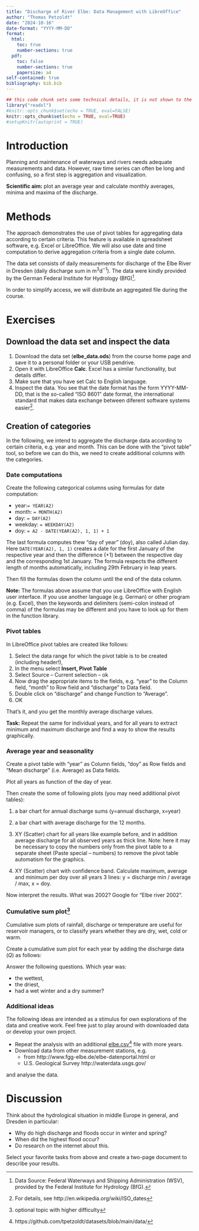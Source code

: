 ---
title: "Discharge of River Elbe: Data Management with LibreOffice"
author: "Thomas Petzoldt"
date: "2024-10-16"
date-format: "YYYY-MM-DD"
format:
  html:
    toc: true
    number-sections: true
  pdf:
    toc: false
    number-sections: true
    papersize: a4
self-contained: true
bibliography: bib.bib
---

```{r setup, include=FALSE}
## this code chunk sets some technical details, it is not shown to the user
library("readxl")
#knitr::opts_chunk$set(echo = TRUE, eval=FALSE)
knitr::opts_chunk$set(echo = TRUE, eval=TRUE)
#setupKnitr(autoprint = TRUE)
```

# Introduction

Planning and maintenance of waterways and rivers needs adequate
measurements and data.  However, raw time series can often be long and
confusing, so a first step is aggregation and visualization.

**Scientific aim:** plot an average year and calculate monthly
averages, minima and maxima of the discharge.


# Methods

The approach demonstrates the use of pivot tables for aggregating data
according to certain criteria. This feature is available in 
spreadsheet software, e.g. Excel or LibreOffice. We will also use date
and time computation to derive aggregation criteria from a single date
column.

The data set consists of daily measurements for discharge of the Elbe
River in Dresden (daily discharge sum in $\mathrm{m^3 d^{-1}}$).  The
data were kindly provided by the German Federal Institute for
Hydrology (BfG)^[Data Source: Federal Waterways and Shipping
Administration (WSV), provided by the Federal Institute for Hydrology
(BfG).].

In order to simplify access, we will distribute an aggregated file
during the course.

# Exercises

## Download the data set and inspect the data


1. Download the data set (**elbe_data.ods**) from the course home page
  and save it to a personal folder or your USB pendrive.
2. Open it with LibreOffice **Calc**. Excel has a similar functionality, but details differ.
3. Make sure that you have set Calc to English language.
3. Inspect the data. You see that the date format has the form
  YYYY-MM-DD, that is the so-called "ISO 8601" date format, the
  international standard that makes data exchange between diferent
  software systems easier^[For details, see
  http://en.wikipedia.org/wiki/ISO_dates].

## Creation of categories

In the following, we intend to aggregate the discharge data according
to certain criteria, e.g. year and month. This can be done with the
"pivot table" tool, so before we can do this, we need to create
additional columns with the categories.

### Date computations

Create the following categorical columns using formulas for date
computation:


* year:` = YEAR(A2)`
* month: ` = MONTH(A2)`
* day: ` = DAY(A2)`
* weekday: ` = WEEKDAY(A2)`
* doy: ` = A2 - DATE(YEAR(A2), 1, 1) + 1`

The last formula computes thew "day of year" (doy), also called Julian
day. Here `DATE(YEAR(A2), 1, 1)` creates a date for the first January
of the respective year and then the difference (+1) between the
respective day and the corresponding 1st January. The formula respects
the different length of months automatically, including 29th February
in leap years.

Then fill the formulas down the column until the end of the data
column.

**Note:** The formulas above assume that you use LibreOffice with
English user interface. If you use another language (e.g. German) or
other program (e.g. Excel), then the keywords and delimiters
(semi-colon instead of comma) of the formulas may be different and you
have to look up for them in the function library.

### Pivot tables

In LibreOffice pivot tables are created like follows:


1. Select the data range for which the pivot table is to be created
  (including header!),
2. In the menu select **Insert, Pivot Table**
3. Select Source -- Current selection -- ok
4. Now drag the appropriate items to the fields, e.g. "year" to the
  Column field, "month" to Row field and "discharge" to Data field.
5. Double click on "discharge" and change Function to "Average".
6. OK

That's it, and you get the monthly average discharge values.

**Task:** Repeat the same for individual years, and for all years to
  extract minimum and maximum discharge and find a way to show the
  results graphically.

### Average year and seasonality

Create a pivot table with "year" as Column fields, "doy" as Row fields
and "Mean discharge" (i.e. Average) as Data fields.

Plot all years as function of the day of year.

Then create the some of following plots (you may need additional pivot tables):


1. a bar chart for annual discharge sums (y=annual discharge, x=year)

2. a bar chart with average discharge for the 12 months.

3. XY (Scatter) chart for all years like example before, and in
  addition average discharge for all observed years as thick
  line. Note: here it may be necessary to copy the numbers only from
  the pivot table to a separate sheet (Paste special -- numbers) to
  remove the pivot table automatism for the graphics.

4. XY (Scatter) chart with confidence band.  Calculate maximum,
  average and minimum per doy over all years 3 lines: y = discharge
  min / average / max, x = doy.


Now interpret the results. What was 2002? Google for "Elbe river
2002".

### Cumulative sum plot^[optional topic with higher difficulty]

Cumulative sum plots of rainfall, discharge or temperature are
useful for reservoir managers, or to classify years whether they are
dry, wet, cold or warm.

Create a cumulative sum plot for each year by adding the discharge
data ($Q$) as follows:

\begin{align*}
Q_{sum, 1} &= Q_1 \\
Q_{sum, 2} &= Q_1 + Q_2\\
Q_{sum, 3} &= Q_1 + Q_2 + Q_3\\
Q_{sum, n} &= Q_1 + Q_2 + Q_3 + \cdots + Q_n\\
\end{align*}

Answer the following questions. Which year was:

* the wettest,
* the driest,
* had a wet winter and a dry summer?

### Additional ideas

The following ideas are intended as a stimulus for own explorations of
the data and creative work. Feel free just to play around with
downloaded data or develop your own project.


 * Repeat the analysis with an additional
   [elbe.csv](https://github.com/tpetzoldt/datasets/blob/main/data/elbe-1806.csv)^[https://github.com/tpetzoldt/datasets/blob/main/data/]
   file with more years.
 * Download data from other measurement stations, e.g.
     * from  http://www.fgg-elbe.de/elbe-datenportal.html or 
     * U.S. Geological Survey http://waterdata.usgs.gov/ 
     
and analyse the data.


# Discussion


Think about the hydrological situation in middle Europe in general,
and Dresden in particular:

* Why do high discharge and floods occur in winter and spring?  
* When did the highest flood occur? 
* Do research on the internet about this. 

Select your favorite tasks from above and create a two-page document
to describe your results.
